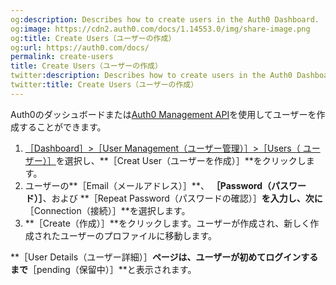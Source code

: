 ```yaml
---
og:description: Describes how to create users in the Auth0 Dashboard.
og:image: https://cdn2.auth0.com/docs/1.14553.0/img/share-image.png
og:title: Create Users（ユーザーの作成）
og:url: https://auth0.com/docs/
permalink: create-users
title: Create Users（ユーザーの作成）
twitter:description: Describes how to create users in the Auth0 Dashboard.
twitter:title: Create Users（ユーザーの作成）
---
```


Auth0のダッシュボードまたは[Auth0 Management API](https://auth0.com/docs/api/management/v2/users/post-users)を使用してユーザーを作成することができます。

1. [［Dashboard］>［User Management（ユーザー管理）］>［Users（ ユーザー）］](%24%7Bmanage_url%7D/#/users)を選択し、**［Creat User（ユーザーを作成）］**をクリックします。
2. ユーザーの**［Email（メールアドレス）］**、 **［Password（パスワード）］**、および **［Repeat Password（パスワードの確認）］**を入力し、次に**［Connection（接続）］**を選択します。
3. **［Create（作成）］**をクリックします。ユーザーが作成され、新しく作成されたユーザーのプロファイルに移動します。

**［User Details（ユーザー詳細）］**ページは、ユーザーが初めてログインするまで**［pending（保留中）］**と表示されます。